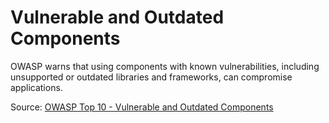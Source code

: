 # Vulnerable and Outdated Components

OWASP warns that using components with known vulnerabilities, including unsupported or outdated libraries and frameworks, can compromise applications.

Source: [OWASP Top 10 - Vulnerable and Outdated Components](https://owasp.org/Top10/A06_2021-Vulnerable_and_Outdated_Components/)
